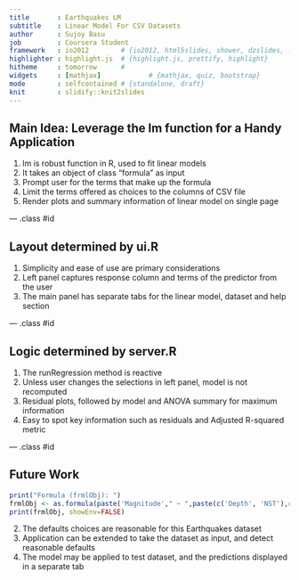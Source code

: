 ```yaml
---
title       : Earthquakes LM
subtitle    : Linear Model For CSV Datasets
author      : Sujoy Basu
job         : Coursera Student
framework   : io2012        # {io2012, html5slides, shower, dzslides, ...}
highlighter : highlight.js  # {highlight.js, prettify, highlight}
hitheme     : tomorrow      # 
widgets     : [mathjax]            # {mathjax, quiz, bootstrap}
mode        : selfcontained # {standalone, draft}
knit        : slidify::knit2slides
---
```


## Main Idea: Leverage the lm function for a Handy Application

1. lm is robust function in R, used to fit linear models
2. It takes an object of class "formula" as input
3. Prompt user for the terms that make up the formula
4. Limit the terms offered as choices to the columns of CSV file
5. Render plots and summary information of linear model on single page

--- .class #id 

## Layout determined by ui.R

1. Simplicity and ease of use are primary considerations
2. Left panel captures response column and terms of the predictor from the user
3. The main panel has separate tabs for the linear model, dataset and help section 

--- .class #id 

## Logic determined by server.R

1. The runRegression method is reactive
2. Unless user changes the selections in left panel, model is not recomputed
3. Residual plots, followed by model and ANOVA summary for maximum information
4. Easy to spot key information such as residuals and Adjusted R-squared metric

--- .class #id 

## Future Work

```r
print("Formula (frmlObj): ")
frmlObj <- as.formula(paste('Magnitude'," ~ ",paste(c('Depth', 'NST'),collapse="+")))
print(frmlObj, showEnv=FALSE)
```

2. The defaults choices are reasonable for this Earthquakes dataset
3. Application can be extended to take the dataset as input, and detect reasonable defaults
4. The model may be applied to test dataset, and the predictions displayed in a separate tab

